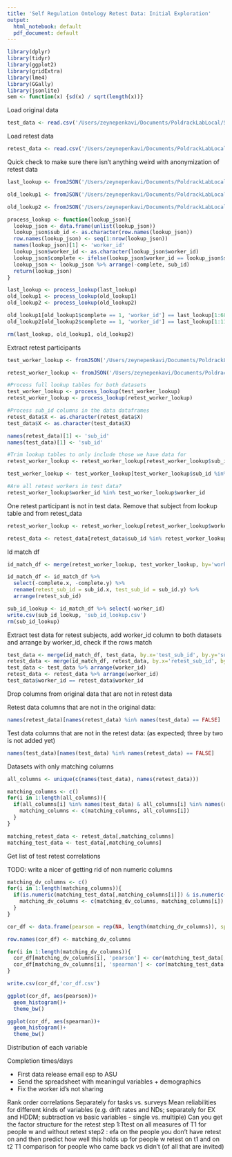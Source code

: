 ```yaml
---
title: 'Self Regulation Ontology Retest Data: Initial Exploration'
output:
  html_notebook: default
  pdf_document: default
---
```


```r
library(dplyr)
library(tidyr)
library(ggplot2)
library(gridExtra)
library(lme4)
library(GGally)
library(jsonlite)
sem <- function(x) {sd(x) / sqrt(length(x))}
```

Load original data
```r
test_data <- read.csv('/Users/zeynepenkavi/Documents/PoldrackLabLocal/Self_Regulation_Ontology/Data/Complete_01-31-2017/variables_exhaustive.csv')
```

Load retest data
```r
retest_data <- read.csv('/Users/zeynepenkavi/Documents/PoldrackLabLocal/Self_Regulation_Ontology/Data/Retest_02-11-2017/variables_exhaustive.csv')
```

Quick check to make sure there isn't anything weird with anonymization of retest data

```r
last_lookup <- fromJSON('/Users/zeynepenkavi/Documents/PoldrackLabLocal/Self_Regulation_Ontology/Data/Retest_Data_NewApi/retest_worker_lookup.json')

old_lookup1 <- fromJSON('/Users/zeynepenkavi/Documents/PoldrackLabLocal/Self_Regulation_Ontology/Data/Retest_Data_NewApi/old/worker_lookup_3.json')

old_lookup2 <- fromJSON('/Users/zeynepenkavi/Documents/PoldrackLabLocal/Self_Regulation_Ontology/Data/Retest_Data_NewApi/old/worker_lookup_8.json')

process_lookup <- function(lookup_json){
  lookup_json <- data.frame(unlist(lookup_json))
  lookup_json$sub_id <- as.character(row.names(lookup_json))
  row.names(lookup_json) <- seq(1:nrow(lookup_json))
  names(lookup_json)[1] <- 'worker_id'
  lookup_json$worker_id <- as.character(lookup_json$worker_id)
  lookup_json$complete <- ifelse(lookup_json$worker_id == lookup_json$sub_id, 0, 1)
  lookup_json <- lookup_json %>% arrange(-complete, sub_id)
  return(lookup_json)
}

last_lookup <- process_lookup(last_lookup)
old_lookup1 <- process_lookup(old_lookup1)
old_lookup2 <- process_lookup(old_lookup2)

old_lookup1[old_lookup1$complete == 1, 'worker_id'] == last_lookup[1:68, 'worker_id'] 
old_lookup2[old_lookup2$complete == 1, 'worker_id'] == last_lookup[1:113, 'worker_id']

rm(last_lookup, old_lookup1, old_lookup2)
```

Extract retest participants
```r
test_worker_lookup <- fromJSON('/Users/zeynepenkavi/Documents/PoldrackLabLocal/Self_Regulation_Ontology/Data/Retest_Data_NewApi/worker_lookup.json')

retest_worker_lookup <- fromJSON('/Users/zeynepenkavi/Documents/PoldrackLabLocal/Self_Regulation_Ontology/Data/Retest_Data_NewApi/retest_worker_lookup.json')

#Process full lookup tables for both datasets
test_worker_lookup <- process_lookup(test_worker_lookup)
retest_worker_lookup <- process_lookup(retest_worker_lookup)

#Process sub_id columns in the data dataframes
retest_data$X <- as.character(retest_data$X)
test_data$X <- as.character(test_data$X)

names(retest_data)[1] <- 'sub_id'
names(test_data)[1] <- 'sub_id'

#Trim lookup tables to only include those we have data for
retest_worker_lookup <- retest_worker_lookup[retest_worker_lookup$sub_id %in% retest_data$sub_id,]

test_worker_lookup <- test_worker_lookup[test_worker_lookup$sub_id %in% test_data$sub_id,]

#Are all retest workers in test data?
retest_worker_lookup$worker_id %in% test_worker_lookup$worker_id
```

One retest participant is not in test data. Remove that subject from lookup table and from retest_data
```r
retest_worker_lookup <- retest_worker_lookup[retest_worker_lookup$worker_id %in% test_worker_lookup$worker_id,]

retest_data <- retest_data[retest_data$sub_id %in% retest_worker_lookup$sub_id,]
```

Id match df
```r
id_match_df <- merge(retest_worker_lookup, test_worker_lookup, by='worker_id', all.x=T)

id_match_df <- id_match_df %>%
  select(-complete.x, -complete.y) %>%
  rename(retest_sub_id = sub_id.x, test_sub_id = sub_id.y) %>%
  arrange(retest_sub_id)

sub_id_lookup <- id_match_df %>% select(-worker_id)
write.csv(sub_id_lookup, 'sub_id_lookup.csv')
rm(sub_id_lookup)
```

Extract test data for retest subjects, add worker_id column to both datasets and arrange by worker_id, check if the rows match
```r
test_data <- merge(id_match_df, test_data, by.x='test_sub_id', by.y='sub_id', all.x=T)
retest_data <- merge(id_match_df, retest_data, by.x='retest_sub_id', by.y='sub_id', all.x=T)
test_data <- test_data %>% arrange(worker_id)
retest_data <- retest_data %>% arrange(worker_id)
test_data$worker_id == retest_data$worker_id
```

Drop columns from original data that are not in retest data

Retest data columns that are not in the original data:

```r
names(retest_data)[names(retest_data) %in% names(test_data) == FALSE]
```

Test data columns that are not in the retest data:
(as expected; three by two is not added yet)
```r
names(test_data)[names(test_data) %in% names(retest_data) == FALSE]
```

Datasets with only matching columns

```r
all_columns <- unique(c(names(test_data), names(retest_data)))

matching_columns <- c()
for(i in 1:length(all_columns)){
  if(all_columns[i] %in% names(test_data) & all_columns[i] %in% names(retest_data)){
    matching_columns <- c(matching_columns, all_columns[i])
  }
}

matching_retest_data <- retest_data[,matching_columns]
matching_test_data <- test_data[,matching_columns]
```

Get list of test retest correlations

TODO: write a nicer of getting rid of non numeric columns

```r
matching_dv_columns <- c()
for(i in 1:length(matching_columns)){
  if(is.numeric(matching_test_data[,matching_columns[i]]) & is.numeric(matching_test_data[,matching_columns[i]])){
    matching_dv_columns <- c(matching_dv_columns, matching_columns[i])
  }
}

cor_df <- data.frame(pearson = rep(NA, length(matching_dv_columns)), spearman = rep(NA, length(matching_dv_columns)))

row.names(cor_df) <- matching_dv_columns

for(i in 1:length(matching_dv_columns)){
  cor_df[matching_dv_columns[i], 'pearson'] <- cor(matching_test_data[,matching_dv_columns[i]], matching_retest_data[,matching_dv_columns[i]], method = 'pearson', use = "pairwise.complete.obs")
  cor_df[matching_dv_columns[i], 'spearman'] <- cor(matching_test_data[,matching_dv_columns[i]],matching_retest_data[,matching_dv_columns[i]], method = 'spearman', use = "pairwise.complete.obs")
}

write.csv(cor_df,'cor_df.csv')

ggplot(cor_df, aes(pearson))+
  geom_histogram()+
  theme_bw()

ggplot(cor_df, aes(spearman))+
  geom_histogram()+
  theme_bw()
```
 
 Distribution of each variable
 
 Completion times/days
 
 - First data release email esp to ASU
 - Send the spreadsheet with meaningul variables + demographics
 - Fix the worker id's not sharing
 
 Rank order correlations
 Separately for tasks vs. surveys
 Mean reliabilities for different kinds of variables (e.g. drift rates and NDs; separately for EX and HDDM; subtraction vs basic variables - single vs. multiple)
 Can you get the factor structure for the retest
 step 1:Ttest on all measures of T1 for people w and without retest
 step2 : efa on the people you don't have retest on and then predict how well this holds up for people w retest on t1 and on t2
T1 comparison for people who came back vs didn't (of all that are invited)
